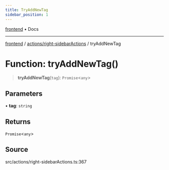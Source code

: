 ```yaml
---
title: TryAddNewTag
sidebar_position: 1
---
```


[frontend](../../..) • Docs

***

[frontend](../../..) / [actions/right-sidebarActions](..) / tryAddNewTag

# Function: tryAddNewTag()

> **tryAddNewTag**(`tag`): `Promise`\<`any`\>

## Parameters

• **tag**: `string`

## Returns

`Promise`\<`any`\>

## Source

src/actions/right-sidebarActions.ts:367

